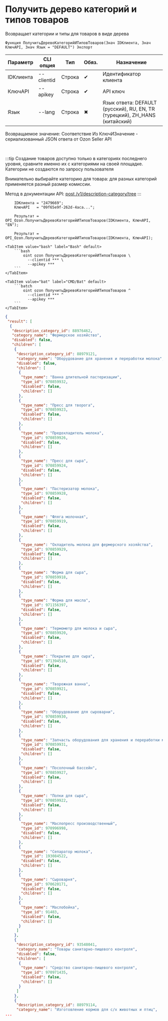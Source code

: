 ﻿---
sidebar_position: 1
description: Получить дерево категорий и типов товаров и другие функции для работы с Ozon в Открытом пакете интеграций - бесплатной open-source библиотеке интеграций для 1С:Предприятие 8, OneScript и CLI
keywords: [1C, 1С, 1С:Предприятие, 1С:Предприятие 8.3, API, Интеграция, Сервисы, Обмен, OneScript, CLI, Ozon]
---


# Получить дерево категорий и типов товаров
 Возвращает категории и типы для товаров в виде дерева



`Функция ПолучитьДеревоКатегорийИТиповТоваров(Знач IDКлиента, Знач КлючAPI, Знач Язык = "DEFAULT") Экспорт`

  | Параметр | CLI опция | Тип | Обяз. | Назначение |
  |-|-|-|-|-|
  | IDКлиента | --clientid | Строка | &#x2714; | Идентификатор клиента |
  | КлючAPI | --apikey | Строка | &#x2714; | API ключ |
  | Язык | --lang | Строка | &#x2716; | Язык ответа: DEFAULT (русский), RU, EN, TR (турецкий), ZH_HANS (китайский) |

  
  Возвращаемое значение:   Соответствие Из КлючИЗначение - сериализованный JSON ответа от Ozon Seller API

<br/>

:::tip
Создание товаров доступно только в категориях последнего уровня, сравните именно их с категориями на своей площадке. Категории не создаются по запросу пользователя

Внимательно выбирайте категорию для товара: для разных категорий применяется разный размер комиссии.

Метод в документации API: [post /v1/description-category/tree](https://docs.ozon.ru/api/seller/#operation/DescriptionCategoryAPI_GetTree)
:::
<br/>



```bsl title="Пример использования для 1С:Предприятие/OneScript"
    IDКлиента = "2479669";
    КлючAPI   = "09f65e9f-262d-4aca...";

    Результат = OPI_Ozon.ПолучитьДеревоКатегорийИТиповТоваров(IDКлиента, КлючAPI, "EN");

    Результат = OPI_Ozon.ПолучитьДеревоКатегорийИТиповТоваров(IDКлиента, КлючAPI);
```
    

 <Tabs>
  
    <TabItem value="bash" label="Bash" default>
        ```bash
            oint ozon ПолучитьДеревоКатегорийИТиповТоваров \
              --clientid *** \
              --apikey ***
        ```
    </TabItem>
  
    <TabItem value="bat" label="CMD/Bat" default>
        ```batch
            oint ozon ПолучитьДеревоКатегорийИТиповТоваров ^
              --clientid *** ^
              --apikey ***
        ```
    </TabItem>
</Tabs>


```json title="Результат"
{
 "result": [
  {
   "description_category_id": 88976462,
   "category_name": "Фермерское хозяйство",
   "disabled": false,
   "children": [
    {
     "description_category_id": 88979121,
     "category_name": "Оборудование для хранения и переработки молока",
     "disabled": false,
     "children": [
      {
       "type_name": "Ванна длительной пастеризации",
       "type_id": 970859932,
       "disabled": false,
       "children": []
      },
      {
       "type_name": "Пресс для творога",
       "type_id": 970859923,
       "disabled": false,
       "children": []
      },
      {
       "type_name": "Предохладитель молока",
       "type_id": 970859926,
       "disabled": false,
       "children": []
      },
      {
       "type_name": "Пресс для сыра",
       "type_id": 970859924,
       "disabled": false,
       "children": []
      },
      {
       "type_name": "Пастеризатор молока",
       "type_id": 970859928,
       "disabled": false,
       "children": []
      },
      {
       "type_name": "Фляга молочная",
       "type_id": 970859919,
       "disabled": false,
       "children": []
      },
      {
       "type_name": "Охладитель молока для фермерского хозяйства",
       "type_id": 970859929,
       "disabled": false,
       "children": []
      },
      {
       "type_name": "Форма для сыра",
       "type_id": 970859918,
       "disabled": false,
       "children": []
      },
      {
       "type_name": "Форма для масла",
       "type_id": 971156397,
       "disabled": false,
       "children": []
      },
      {
       "type_name": "Термометр для молока и сыра",
       "type_id": 970859920,
       "disabled": false,
       "children": []
      },
      {
       "type_name": "Покрытие для сыра",
       "type_id": 971394510,
       "disabled": false,
       "children": []
      },
      {
       "type_name": "Творожная ванна",
       "type_id": 970859921,
       "disabled": false,
       "children": []
      },
      {
       "type_name": "Оборудование для сыроварни",
       "type_id": 970859930,
       "disabled": false,
       "children": []
      },
      {
       "type_name": "Запчасть оборудования для хранения и переработки молока",
       "type_id": 970859931,
       "disabled": false,
       "children": []
      },
      {
       "type_name": "Посолочный бассейн",
       "type_id": 970859927,
       "disabled": false,
       "children": []
      },
      {
       "type_name": "Полки для сыра",
       "type_id": 970859922,
       "disabled": false,
       "children": []
      },
      {
       "type_name": "Маслопресс производственный",
       "type_id": 970996998,
       "disabled": false,
       "children": []
      },
      {
       "type_name": "Сепаратор молока",
       "type_id": 193084522,
       "disabled": false,
       "children": []
      },
      {
       "type_name": "Сыроварня",
       "type_id": 970620171,
       "disabled": false,
       "children": []
      },
      {
       "type_name": "Маслобойка",
       "type_id": 91483,
       "disabled": false,
       "children": []
      }
     ]
    },
    {
     "description_category_id": 93548041,
     "category_name": "Товары санитарно-пищевого контроля",
     "disabled": false,
     "children": [
      {
       "type_name": "Средство санитарно-пищевого контроля",
       "type_id": 970971435,
       "disabled": false,
       "children": []
      }
     ]
    },
    {
     "description_category_id": 88979114,
     "category_name": "Изготовление кормов для с/х животных и птиц",
...
```
